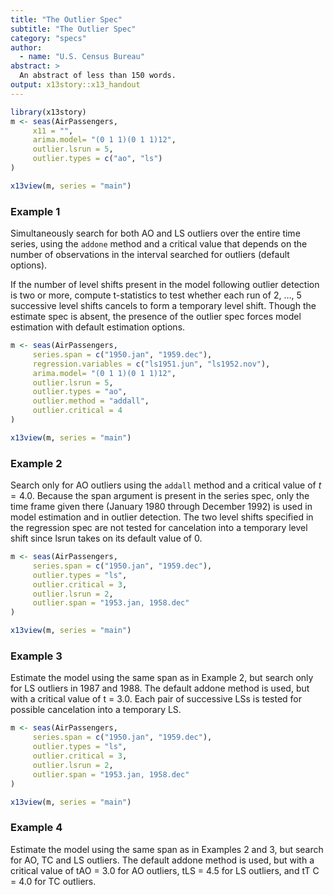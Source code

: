 ```yaml
---
title: "The Outlier Spec"
subtitle: "The Outlier Spec"
category: "specs"
author:
  - name: "U.S. Census Bureau"
abstract: >
  An abstract of less than 150 words.
output: x13story::x13_handout
---
```




```r
library(x13story)
m <- seas(AirPassengers, 
     x11 = "",
     arima.model= "(0 1 1)(0 1 1)12",
     outlier.lsrun = 5, 
     outlier.types = c("ao", "ls")
)

x13view(m, series = "main")
```

### Example 1

Simultaneously search for both AO and LS outliers over the entire time series,
using the `addone` method and a critical value that depends on the number of
observations in the interval searched for outliers (default options). 

If the number of level shifts present in the model following outlier detection
is two or more, compute t-statistics to test whether each run of 2, ..., 5
successive level shifts cancels to form a temporary level shift. Though the
estimate spec is absent, the presence of the outlier spec forces model
estimation with default estimation options.



```r

m <- seas(AirPassengers, 
     series.span = c("1950.jan", "1959.dec"),
     regression.variables = c("ls1951.jun", "ls1952.nov"),
     arima.model= "(0 1 1)(0 1 1)12",
     outlier.lsrun = 5, 
     outlier.types = "ao",
     outlier.method = "addall",
     outlier.critical = 4
)

x13view(m, series = "main")
```

### Example 2

Search only for AO outliers using the `addall` method and a critical value of $t = 4.0$. Because the span argument is present in the series spec, only the time frame given there (January 1980 through December 1992) is used in model estimation and in outlier detection. The two level shifts specified in the regression spec are not tested for cancelation into a temporary level shift since lsrun takes on its default value of 0.




```r

m <- seas(AirPassengers, 
     series.span = c("1950.jan", "1959.dec"),
     outlier.types = "ls",
     outlier.critical = 3,
     outlier.lsrun = 2, 
     outlier.span = "1953.jan, 1958.dec"
)

x13view(m, series = "main")
```

### Example 3

Estimate the model using the same span as in Example 2, but search only for LS outliers in 1987 and 1988. The default addone method is used, but with a critical value of t = 3.0. Each pair of successive LSs is tested for possible cancelation into a temporary LS.


```r

m <- seas(AirPassengers, 
     series.span = c("1950.jan", "1959.dec"),
     outlier.types = "ls",
     outlier.critical = 3,
     outlier.lsrun = 2, 
     outlier.span = "1953.jan, 1958.dec"
)

x13view(m, series = "main")
```

### Example 4

Estimate the model using the same span as in Examples 2 and 3, but search for AO, TC and LS outliers. The default addone method is used, but with a critical value of tAO = 3.0 for AO outliers, tLS = 4.5 for LS outliers, and tT C = 4.0 for TC outliers.





